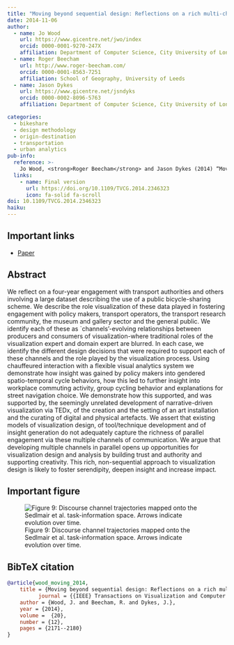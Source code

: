 ```yaml
---
title: "Moving beyond sequential design: Reflections on a rich multi-channel approach to data visualization"
date: 2014-11-06
author:
  - name: Jo Wood
    url: https://www.gicentre.net/jwo/index
    orcid: 0000-0001-9270-247X
    affiliation: Department of Computer Science, City University of London
  - name: Roger Beecham
    url: http://www.roger-beecham.com/
    orcid: 0000-0001-8563-7251
    affiliation: School of Geography, University of Leeds
  - name: Jason Dykes
    url: https://www.gicentre.net/jsndyks
    orcid: 0000-0002-8096-5763
    affiliation: Department of Computer Science, City University of London

categories: 
  - bikeshare
  - design methodology
  - origin-destination
  - transportation
  - urban analytics
pub-info:
  reference: >-
    Jo Wood, <strong>Roger Beecham</strong> and Jason Dykes (2014) “Moving beyond sequential design: Reflections on a rich multi-channel approach to data visualization”, <em>IEEE Transactions on Visualization & Computer Graphics</em>, doi: <a href="https://doi.org/10.1109/TVCG.2014.2346323"><code>10.1109/TVCG.2014.2346323</code></a>
  links:
    - name: Final version
      url: https://doi.org/10.1109/TVCG.2014.2346323
      icon: fa-solid fa-scroll
doi: 10.1109/TVCG.2014.2346323
haiku:
---
```

## Important links

- [Paper](https://doi.org/10.1109/TVCG.2014.2346323)


## Abstract

We reflect on a four-year engagement with transport authorities and others involving a large dataset describing the use of a public bicycle-sharing scheme. We describe the role visualization of these data played in fostering engagement with policy makers, transport operators, the transport research community, the museum and gallery sector and the general public. We identify each of these as `channels'-evolving relationships between producers and consumers of visualization-where traditional roles of the visualization expert and domain expert are blurred. In each case, we identify the different design decisions that were required to support each of these channels and the role played by the visualization process. Using chauffeured interaction with a flexible visual analytics system we demonstrate how insight was gained by policy makers into gendered spatio-temporal cycle behaviors, how this led to further insight into workplace commuting activity, group cycling behavior and explanations for street navigation choice. We demonstrate how this supported, and was supported by, the seemingly unrelated development of narrative-driven visualization via TEDx, of the creation and the setting of an art installation and the curating of digital and physical artefacts. We assert that existing models of visualization design, of tool/technique development and of insight generation do not adequately capture the richness of parallel engagement via these multiple channels of communication. We argue that developing multiple channels in parallel opens up opportunities for visualization design and analysis by building trust and authority and supporting creativity. This rich, non-sequential approach to visualization design is likely to foster serendipity, deepen insight and increase impact.

## Important figure


![Figure 9: Discourse channel trajectories mapped onto the Sedlmair et al. task-information space. Arrows indicate evolution over time.](featured.png)


## BibTeX citation

```bibtex
@article{wood_moving_2014,
	title = {Moving beyond sequential design: Reflections on a rich multi-channel approach to data visualization},
          journal = {{IEEE} Transactions on Visualization and Computer Graphics},
	author = {Wood, J. and Beecham, R. and Dykes, J.},
	year = {2014},
	volume =  {20},
	number = {12},
	pages = {2171--2180}
}

```







